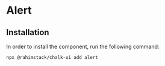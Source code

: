 
<Meta of={Stories} name="README"/>

# Alert

## Installation

In order to install the component, run the following command:

```shell
npx @rahimstack/chalk-ui add alert
```

